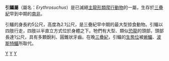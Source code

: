 {{unreferenced|time=2013-11-25T11:59:17+00:00}}
{{Automatic taxobox
| taxon = Erythrosuchus
| authority = [[羅伯特·布魯姆|Broom]], 1905
| status = fossil
| fossil_range = {{Fossil range|250|240}}[[三疊紀|三疊紀]]早到中期
| image = Erythrosuchus NT small.jpg
| image_caption = 引鱷重建圖
| type_species = '''非洲引鱷<br>''Erythrosuchus africanus'''''
| type_species_authority = Broom, 1905 
}}

'''引鱷屬'''（屬名：''Erythrosuchus''）是已滅絕[[主龍形類|主龍形類]][[爬行動物|爬行動物]]的一屬，生存於[[三疊紀|三疊紀]]早到中期的[[南非|南非]]。

引鱷的身長約5公尺，高度為2.1公尺，是三疊紀早中期的最大型掠食動物。引鱷以四肢行走，四肢以半直立方式位於身體之下。牠們有大型、類似[[恐龍|恐龍]]的頭部，頭部長達1公尺，具有多顆銳利、圓錐狀牙齒。在晚[[三疊紀|三疊紀]]，引鱷的[[生態位|生態位]]被[[蜥鱷|蜥鱷]]、[[波斯特鱷|波斯特鱷]]所取代。
{{主龍形下綱|B.}}
{{Taxonbar|from=Q2283290}}

[[Category:三疊紀爬行動物|Y]]
[[Category:主龍形下綱|Y]]
[[Category:1905年描述的分类群|Y]]

{{Paleo-reptile-stub}}